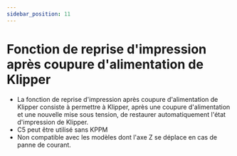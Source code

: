```yaml
---
sidebar_position: 11
---
```



# Fonction de reprise d'impression après coupure d'alimentation de Klipper

- La fonction de reprise d'impression après coupure d'alimentation de Klipper consiste à permettre à Klipper, après une coupure d'alimentation et une nouvelle mise sous tension, de restaurer automatiquement l'état d'impression de Klipper.
- C5 peut être utilisé sans KPPM
- Non compatible avec les modèles dont l'axe Z se déplace en cas de panne de courant.

 <KPPM power_pine="!host:gpiochip0/gpio260" />
